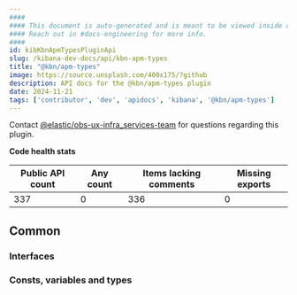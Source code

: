 ```yaml
---
####
#### This document is auto-generated and is meant to be viewed inside our experimental, new docs system.
#### Reach out in #docs-engineering for more info.
####
id: kibKbnApmTypesPluginApi
slug: /kibana-dev-docs/api/kbn-apm-types
title: "@kbn/apm-types"
image: https://source.unsplash.com/400x175/?github
description: API docs for the @kbn/apm-types plugin
date: 2024-11-21
tags: ['contributor', 'dev', 'apidocs', 'kibana', '@kbn/apm-types']
---
```




Contact [@elastic/obs-ux-infra_services-team](https://github.com/orgs/elastic/teams/obs-ux-infra_services-team) for questions regarding this plugin.

**Code health stats**

| Public API count  | Any count | Items lacking comments | Missing exports |
|-------------------|-----------|------------------------|-----------------|
| 337 | 0 | 336 | 0 |

## Common

### Interfaces
<DocDefinitionList data={kbnApmTypesObj.common.interfaces}/>

### Consts, variables and types
<DocDefinitionList data={kbnApmTypesObj.common.misc}/>

